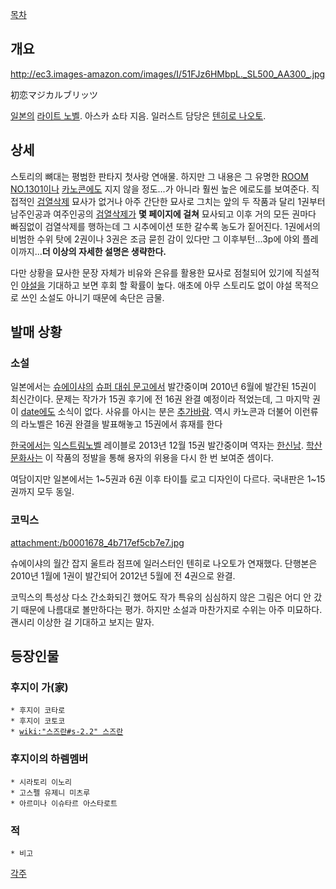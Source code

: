 [[목차]]

== 개요 ==
http://ec3.images-amazon.com/images/I/51FJz6HMbpL._SL500_AA300_.jpg

初恋マジカルブリッツ

[[일본]]의 [[라이트 노벨]]. 아스카 쇼타 지음. 일러스트 담당은 [[텐히로 나오토]].

== 상세 ==
스토리의 뼈대는 평범한 판타지 첫사랑 연애물. 하지만 그 내용은 그 유명한 [[ROOM NO.1301]]이나 [[카노콘]]에도 지지 않을 정도...가 아니라 훨씬 높은 에로도를 보여준다. 직접적인 [[검열삭제]] 묘사가 없거나 아주 간단한 묘사로 그치는 앞의 두 작품과 달리 1권부터 남주인공과 여주인공의 [[검열삭제]]가 '''몇 페이지에 걸쳐''' 묘사되고 이후 거의 모든 권마다 빠짐없이 검열삭제를 행하는데 그 시추에이션 또한 갈수록 농도가 짙어진다. 1권에서의 비범한 수위 탓에 2권이나 3권은 조금 묻힌 감이 있다만 그 이후부턴...3p에 야외 플레이까지...'''더 이상의 자세한 설명은 생략한다.'''

다만 상황을 묘사한 문장 자체가 비유와 은유를 활용한 묘사로 점철되어 있기에 직설적인 [[야설]]을 기대하고 보면 후회 할 확률이 높다. 애초에 아무 스토리도 없이 야설 목적으로 쓰인 소설도 아니기 때문에 속단은 금물.

== 발매 상황 ==
=== 소설 ===
일본에서는 [[슈에이샤]]의 [[슈퍼 대쉬 문고]]에서 발간중이며 2010년 6월에 발간된 15권이 최신간이다. 문제는 작가가 15권 후기에 전 16권 완결 예정이라 적었는데, 그 마지막 권이 [[date]]에도 소식이 없다. 사유를 아시는 분은 [[추가바람]].
역시 카노콘과 더불어 이런류의 라노벨은 16권 완결을 발표해놓고 15권에서 휴재를 한다

[[한국]]에서는 [[익스트림노벨]] 레이블로 2013년 12월 15권 발간중이며 역자는 [[한신남]]. [[학산문화사]]는 이 작품의 정발을 통해 용자의 위용을 다시 한 번 보여준 셈이다.

여담이지만 일본에서는 1~5권과 6권 이후 타이틀 로고 디자인이 다르다. 국내판은 1~15권까지 모두 동일.

=== 코믹스 ===
attachment:/b0001678_4b717ef5cb7e7.jpg

슈에이샤의 월간 잡지 울트라 점프에 일러스터인 텐히로 나오토가 연재했다. 단행본은 2010년 1월에 1권이 발간되어 2012년 5월에 전 4권으로 완결.

코믹스의 특성상 다소 간소화되긴 했어도 작가 특유의 심심하지 않은 그림은 어디 안 갔기 때문에 나름대로 볼만하다는 평가. 하지만 소설과 마찬가지로 수위는 아주 미묘하다. 괜시리 이상한 걸 기대하고 보지는 말자.

== 등장인물 ==
=== 후지이 가(家) ===
 * 후지이 코타로
 * 후지이 코토코
 * [[wiki:"스즈란#s-2.2" 스즈란]]

=== 후지이의 하렘멤버 ===
 * 시라토리 이노리
 * 고스펠 유제니 미츠루
 * 아르미나 이슈타르 아스타로트

=== 적 ===
 * 비고

[[각주]]
